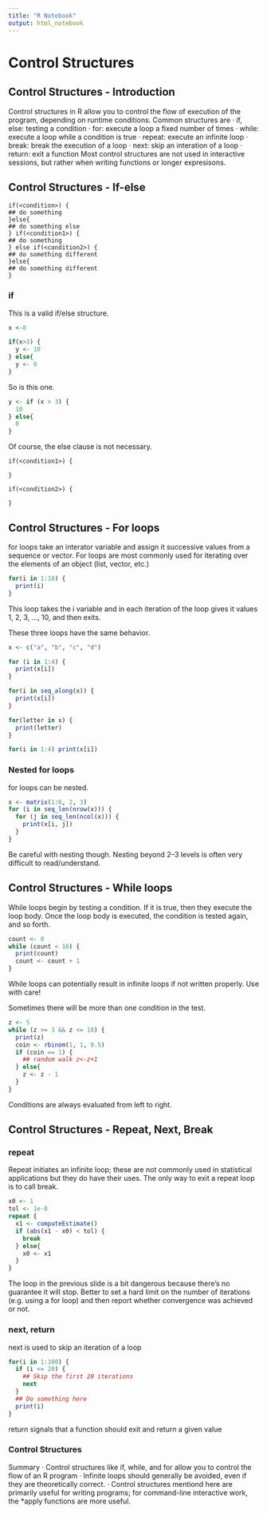 ```yaml
---
title: "R Notebook"
output: html_notebook
---
```


# Control Structures 



## Control Structures - Introduction

Control structures in R allow you to control the flow of execution of the program, depending on runtime conditions. Common structures are
· if, else: testing a condition
· for: execute a loop a fixed number of times
· while: execute a loop while a condition is true · repeat: execute an infinite loop
· break: break the execution of a loop
· next: skip an interation of a loop
· return: exit a function
Most control structures are not used in interactive sessions, but rather when writing functions or longer expresisons.

## Control Structures - If-else

```
if(<condition>) {
## do something
}else{
## do something else
} if(<condition1>) {
## do something
} else if(<condition2>) {
## do something different
}else{
## do something different
}
```
### if

This is a valid if/else structure.
```r
x <-0
```


```r
if(x>3) {
  y <- 10
} else{
  y <- 0
}
```

So is this one.

```r
y <- if (x > 3) {
  10
} else{
  0
}
```

Of course, the else clause is not necessary.

```
if(<condition1>) { 

}

if(<condition2>) {

}
```

## Control Structures - For loops

for loops take an interator variable and assign it successive values from a sequence or vector. For loops are most commonly used for iterating over the elements of an object (list, vector, etc.)

```r
for(i in 1:10) {
  print(i)
}
```

This loop takes the i variable and in each iteration of the loop gives it values 1, 2, 3, ..., 10, and then exits.

These three loops have the same behavior.

```r
x <- c("a", "b", "c", "d")

for (i in 1:4) {
  print(x[i])
}
```


```r
for(i in seq_along(x)) {
  print(x[i])
}
```

```r
for(letter in x) {
  print(letter)
}
```

```r
for(i in 1:4) print(x[i])
```

### Nested for loops

for loops can be nested.

```r
x <- matrix(1:6, 2, 3)
for (i in seq_len(nrow(x))) {
  for (j in seq_len(ncol(x))) {
    print(x[i, j])
  }
}
```

Be careful with nesting though. Nesting beyond 2–3 levels is often very difficult to read/understand.

## Control Structures - While loops


While loops begin by testing a condition. If it is true, then they execute the loop body. Once the loop body is executed, the condition is tested again, and so forth.

```r
count <- 0
while (count < 10) {
  print(count)
  count <- count + 1
}
```
While loops can potentially result in infinite loops if not written properly. Use with care!

Sometimes there will be more than one condition in the test.

```r
z <- 5
while (z >= 3 && z <= 10) {
  print(z)
  coin <- rbinom(1, 1, 0.5)
  if (coin == 1) {
    ## random walk z<-z+1
  } else{
    z <- z - 1
  }
}
```

Conditions are always evaluated from left to right.

## Control Structures - Repeat, Next, Break

### repeat

Repeat initiates an infinite loop; these are not commonly used in statistical applications but they do have their uses. The only way to exit a repeat loop is to call break.

```r
x0 <- 1 
tol <- 1e-8
repeat {
  x1 <- computeEstimate()
  if (abs(x1 - x0) < tol) {
    break
  } else{
    x0 <- x1
  }
}
```
The loop in the previous slide is a bit dangerous because there’s no guarantee it will stop. Better to set a hard limit on the number of iterations (e.g. using a for loop) and then report whether convergence was achieved or not.

### next, return

next is used to skip an iteration of a loop

```r
for(i in 1:100) {
  if (i <= 20) {
    ## Skip the first 20 iterations
    next
  }
  ## Do something here
  print(i)
}
```

return signals that a function should exit and return a given value

### Control Structures

Summary
· Control structures like if, while, and for allow you to control the flow of an R program
· Infinite loops should generally be avoided, even if they are theoretically correct.
· Control structures mentiond here are primarily useful for writing programs; for command-line interactive work, the *apply functions are more useful.


